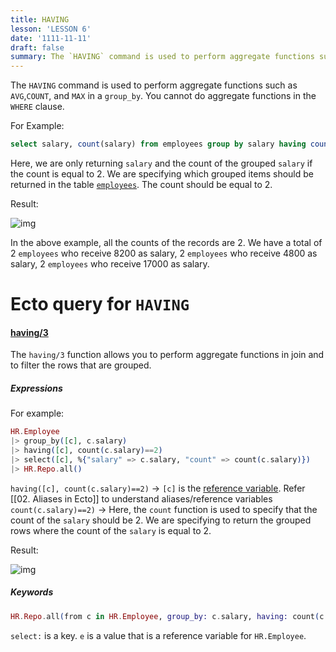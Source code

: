 ```yaml
---
title: HAVING
lesson: 'LESSON 6'
date: '1111-11-11'
draft: false
summary: The `HAVING` command is used to perform aggregate functions such as `AVG`,`COUNT`, and `MAX`  in a `group_by`.
---
```


The `HAVING` command is used to perform aggregate functions such as `AVG`,`COUNT`, and `MAX`  in a `group_by`.  You cannot do aggregate functions in the `WHERE` clause. 

For Example:

``` SQL
select salary, count(salary) from employees group by salary having count(salary) = 2;
```

Here, we are only returning `salary` and the count of the grouped `salary` if the count is equal to 2. We are specifying which grouped items should be returned in the table [`employees`](https://chat.openai.com/c/01.%20Introduction). The count should be equal to 2.

Result:

![img](/static/images/Pastedimage20231116170204.png)

 In the above example, all the counts of the records are 2. We have a total of 2 `employees` who receive 8200 as salary, 2 `employees` who receive 4800 as salary, 2 `employees` who receive 17000 as salary. 

# Ecto query for `HAVING`

#### [having/3](https://hexdocs.pm/ecto/Ecto.Query.html#having/3) 

The `having/3` function allows you to perform aggregate functions in join and to filter the rows that are grouped.

##### Expressions

For example:

``` Elixir
HR.Employee 
|> group_by([c], c.salary)
|> having([c], count(c.salary)==2) 
|> select([c], %{"salary" => c.salary, "count" => count(c.salary)})
|> HR.Repo.all()
```

`having([c], count(c.salary)==2)`  -> `[c]` is the  [reference variable](02.%20Aliases%20in%20Ecto). Refer [[02. Aliases in Ecto]] to understand aliases/reference variables 
`count(c.salary)==2)` ->  Here,  the `count` function is used to specify that the count of the `salary` should be 2. We are specifying to return the grouped rows where the count of the `salary` is equal to 2.

Result:

![img](/static/images/Pastedimage20231116170926.png)

##### Keywords

```Elixir
HR.Repo.all(from c in HR.Employee, group_by: c.salary, having: count(c.salary)==2, select: %{"salary" => c.salary, "count" => count(c.job_id)}) 
```

`select:` is a key. `e` is a value that is a reference variable for `HR.Employee`.                
